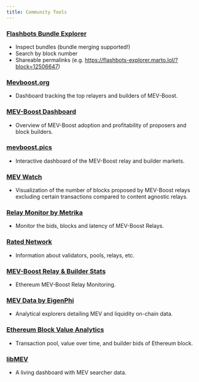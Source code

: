 ```yaml
---
title: Community Tools
---
```


### [Flashbots Bundle Explorer](http://flashbots-explorer.marto.lol/)

- Inspect bundles (bundle merging supported!)
- Search by block number
- Shareable permalinks (e.g. https://flashbots-explorer.marto.lol/?block=12506647)

### [Mevboost.org](https://www.mevboost.org/)

- Dashboard tracking the top relayers and builders of MEV-Boost.

### [MEV-Boost Dashboard](https://dune.com/ChainsightAnalytics/mev-after-ethereum-merge)

- Overview of MEV-Boost adoption and profitability of proposers and block builders.

### [mevboost.pics](https://mevboost.pics/)

- Interactive dashboard of the MEV-Boost relay and builder markets.

### [MEV Watch](https://www.mevwatch.info/)

- Visualization of the number of blocks proposed by MEV-Boost relays excluding certain transactions compared to content agnostic relays.

### [Relay Monitor by Metrika](https://app.metrika.co/dashboard/ethereum/relay-monitor/north-america-east?tr=1d)

- Monitor the bids, blocks and latency of MEV-Boost Relays.

### [Rated Network](https://www.rated.network/?network=mainnet&view=pool&timeWindow=1d&page=1)

- Information about validators, pools, relays, etc.

### [MEV-Boost Relay & Builder Stats](https://www.relayscan.io/)

- Ethereum MEV-Boost Relay Monitoring.

### [MEV Data by EigenPhi](https://eigenphi.io/)

- Analytical explorers detailing MEV and liquidity on-chain data.

### [Ethereum Block Value Analytics](https://payload.de/data/)

- Transaction pool, value over time, and builder bids of Ethereum block.

### [libMEV](https://libmev.com/)

- A living dashboard with MEV searcher data.
